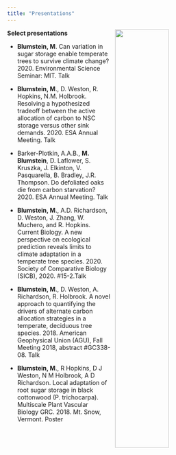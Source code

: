```yaml
---
title: "Presentations"
---
```


<link rel="stylesheet" href="styles.css" type="text/css">

<img style="float: right; width:50%; border:0px solid; margin-left: 10px" src="images/web_90.jpg">
**Select presentations**

* **Blumstein, M**. Can variation in sugar storage enable temperate trees to survive climate change? 2020. Environmental Science Seminar: MIT. Talk

* **Blumstein, M**., D. Weston, R. Hopkins, N.M. Holbrook. Resolving a hypothesized tradeoff between the active allocation of carbon to NSC storage versus other sink demands. 2020. ESA Annual Meeting. Talk

* Barker-Plotkin, A.A.B., **M. Blumstein**, D. Laflower, S. Kruszka, J. Elkinton, V. Pasquarella, B. Bradley, J.R. Thompson. Do defoliated oaks die from carbon starvation? 2020. ESA Annual Meeting.  Talk

* **Blumstein, M**., A.D. Richardson, D. Weston, J. Zhang, W. Muchero, and R. Hopkins. Current Biology. A new perspective on ecological prediction reveals limits to climate adaptation in a temperate tree species. 2020. Society of Comparative Biology (SICB), 2020. #15-2.Talk

* **Blumstein, M**., D. Weston, A. Richardson, R. Holbrook. A novel approach to quantifying the drivers of alternate carbon allocation strategies in a temperate, deciduous tree species. 2018. American Geophysical Union (AGU), Fall Meeting 2018, abstract #GC338-08. Talk

* **Blumstein, M**., R Hopkins, D J Weston, N M Holbrook, A D Richardson. Local adaptation of root sugar storage in black cottonwood (P. trichocarpa). Multiscale Plant Vascular Biology GRC. 2018. Mt. Snow, Vermont. Poster



